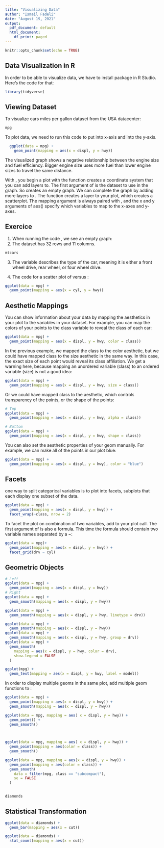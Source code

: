 ```yaml
---
title: "Visualizing Data"
author: "Ismail Fadeli"
date: "August 19, 2021"
output:
  pdf_document: default
  html_document:
    df_print: paged
---
```


```r
knitr::opts_chunk$set(echo = TRUE)
```

## Data Visualization in R
In order to be able to visualize data, we have to install \textbf{tidyverse} package in R Studio. Here's the code for that:
```r
library(tidyverse)
```
## Viewing Dataset
To visualize cars miles per gallon dataset from the USA datacenter:
```r
mpg
```

To plot \textbf{mpg} data, we need to run this code to put \textbf{displ} into x-axis and \textbf{hwy} into the y-axis.

```r
  ggplot(data = mpg) + 
    geom_point(mapping = aes(x = displ, y = hwy))
```
The visualized graph shows a negative relationship between the engine size and fuel efficiency. Bigger engine size uses more fuel than lower engine sizes to travel the same distance.

With \textbf{ggplot}, you begin a plot with the function \textbf{ggplot()} creates a coordinate system that you can add layers to. The first argument of \textbf{ggplot} is the dataset to use in the graph. So \textbf{ggplot(data = mpg)} creates an empty graph.
We can complete the graph by adding more layers to  \textbf{ggplot()}. The function \textbf{geompoint()} creates a layer to your plot, which creates a scatterplot.
The mapping argument is always paired with \textbf{aes()}, and the x and y arguments of aes() specify which variables to map to the x-axes and y-axes.

## Exercice
1. When running the code \textbf{ggplot(data = mpg)}, we see an empty graph:
2. The \textbf{mtcars} dataset has 32 rows and 11 columns.
```r
mtcars

```
3. The \textbf{drv} variable describes the type of the car, meaning it is either a front wheel drive, rear wheel, or four wheel drive.

4. The code for a scatter plot of \textbf{hwy} versus \textbf{cyl}:
```r
ggplot(data = mpg) + 
  geom_point(mapping = aes(x = cyl, y = hwy))
```

## Aesthetic Mappings
You can show information about your data by mapping the aesthetics in your plot to the variables in your dataset. For example, you can map the colors of your points to the class variable to reveal the class of each car:
```r
ggplot(data = mpg) +
  geom_point(mapping = aes(x = displ, y = hwy, color = class))
```

In the previous example, we mapped the class to the color aesthetic, but we could have mapped class to the size aesthetic in the same way. In this case, the exact size of each point would reveal its class affiliation. We get a warning here, because mapping an unordered variable (class) to an ordered variable (size) is not a good idea:
```r
ggplot(data = mpg) +
  geom_point(mapping = aes(x = displ, y = hwy, size = class))
```
Or we could have mapped class to the \textbf{alpha} aesthetic, which controls transparency of the points, or the shape of the points:
```r
# Top
ggplot(data = mpg) +
  geom_point(mapping = aes(x = displ, y = hwy, alpha = class))

# Buttom
ggplot(data = mpg) +
  geom_point(mapping = aes(x = displ, y = hwy, shape = class))
```
You can also set the aesthetic properties of your geom manually. For example, we can make all of the points in our plot blue:
```r
ggplot(data = mpg) +
  geom_point(mapping = aes(x = displ, y = hwy), color = "blue")
```
## Facets
one way to split categorical variables is to plot into facets, subplots that each display one subset of the data.
```r
ggplot(data = mpg) +
  geom_point(mapping = aes(x = displ, y = hwy)) +
  facet_wrap(~class, nrow = 2)
```
To facet the plot on combination of two variables, add \textbf{facetgrid} to your plot call. The first argument of \textbf{facetgrid} is also a formula. This time the formula should contain two variable names separated by a ~:
```r
ggplot(data = mpg)+
  geom_point(mapping = aes(x = displ, y = hwy)) +
  facet_grid(drv ~ cyl)
```
## Geometric Objects
```r
# Left
ggplot(data = mpg) +
  geom_point(mapping = aes(x = displ, y = hwy))
# Right
ggplot(data = mpg) +
  geom_smooth(mapping = aes(x = displ, y = hwy))

```
```r
ggplot(data = mpg) +
  geom_smooth(mapping = aes(x = displ, y = hwy, linetype = drv))
```

```r
ggplot(data = mpg) +
  geom_smooth(mapping = aes(x = displ, y = hwy))
ggplot(data = mpg) +
  geom_smooth(mapping = aes(x = displ, y = hwy, group = drv))
ggplot(data = mpg) +
  geom_smooth(
    mapping = aes(x = displ, y = hwy, color = drv),
    show.legend = FALSE
  )
```
```r
ggplot(mpg) +
  geom_text(mapping = aes(x = displ, y = hwy, label = model))
```

In order to display multiple geoms in the same plot, add multiple geom functions to \textbf{ggplot()}:
```r
ggplot(data = mpg) +
  geom_point(mapping = aes(x = displ, y = hwy)) +
  geom_smooth(mapping = aes(x = displ, y = hwy)) 

```
```r
ggplot(data = mpg, mapping = aes( x = displ, y = hwy)) +
  geom_point() +
  geom_smooth() 

  
```
```r
ggplot(data = mpg, mapping = aes( x = displ, y = hwy)) +
  geom_point(mapping = aes(color = class)) +
  geom_smooth() 

```
```r
ggplot(data = mpg, mapping = aes(x = displ, y = hwy)) +
  geom_point(mapping = aes(color = class)) +
  geom_smooth(
    data = filter(mpg, class == "subcompact"),
    se = FALSE
  )
  
```
```r
diamonds
```
## Statistical Transformation
```r
ggplot(data = diamonds) +
  geom_bar(mapping = aes(x = cut))
```
```r
ggplot(data = diamonds) +
  stat_count(mapping = aes(x = cut))
```


